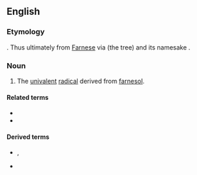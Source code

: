 ==English==

===Etymology===
{{suffix|farnesol|yl|lang=en}}. Thus ultimately from [[Farnese]] via {{taxlink|Acacia farnesiana|species|noshow=1|ver=170130}} (the {{vern|sweet acacia}} tree) and its namesake {{w|Odoardo Cardinal Farnese}}.

===Noun===
{{en-noun}}

# {{lb|en|biochemistry}} The [[univalent]] [[radical]] derived from [[farnesol]].

====Related terms====
* {{l|en|farnesene}}
* {{l|en|farnesoid}}

====Derived terms====
* {{l|en|farnesyl pyrophosphate}}, {{l|en|farnesylpyrophosphate}}
* {{l|en|farnesyltransferase}}
